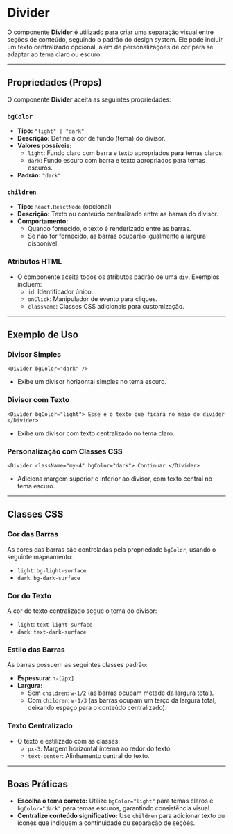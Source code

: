 # Divider

O componente **Divider** é utilizado para criar uma separação visual entre seções de conteúdo, seguindo o padrão do design system. Ele pode incluir um texto centralizado opcional, além de personalizações de cor para se adaptar ao tema claro ou escuro.

----------

## Propriedades (Props)

O componente **Divider** aceita as seguintes propriedades:

### `bgColor`

-   **Tipo:** `"light" | "dark"`
-   **Descrição:** Define a cor de fundo (tema) do divisor.
-   **Valores possíveis:**
    -   `light`: Fundo claro com barra e texto apropriados para temas claros.
    -   `dark`: Fundo escuro com barra e texto apropriados para temas escuros.
-   **Padrão:** `"dark"`

### `children`

-   **Tipo:** `React.ReactNode` (opcional)
-   **Descrição:** Texto ou conteúdo centralizado entre as barras do divisor.
-   **Comportamento:**
    -   Quando fornecido, o texto é renderizado entre as barras.
    -   Se não for fornecido, as barras ocuparão igualmente a largura disponível.

### Atributos HTML

-   O componente aceita todos os atributos padrão de uma `div`. Exemplos incluem:
    -   `id`: Identificador único.
    -   `onClick`: Manipulador de evento para cliques.
    -   `className`: Classes CSS adicionais para customização.

----------

## Exemplo de Uso

### Divisor Simples

`<Divider bgColor="dark" />` 

-   Exibe um divisor horizontal simples no tema escuro.

### Divisor com Texto

`<Divider bgColor="light">
  Esse é o texto que ficará no meio do divider
</Divider>` 

-   Exibe um divisor com texto centralizado no tema claro.

### Personalização com Classes CSS

`<Divider className="my-4" bgColor="dark">
  Continuar
</Divider>` 

-   Adiciona margem superior e inferior ao divisor, com texto central no tema escuro.

----------

## Classes CSS

### **Cor das Barras**

As cores das barras são controladas pela propriedade `bgColor`, usando o seguinte mapeamento:

-   `light`: `bg-light-surface`
-   `dark`: `bg-dark-surface`

### **Cor do Texto**

A cor do texto centralizado segue o tema do divisor:

-   `light`: `text-light-surface`
-   `dark`: `text-dark-surface`

### **Estilo das Barras**

As barras possuem as seguintes classes padrão:

-   **Espessura:** `h-[2px]`
-   **Largura:**
    -   Sem `children`: `w-1/2` (as barras ocupam metade da largura total).
    -   Com `children`: `w-1/3` (as barras ocupam um terço da largura total, deixando espaço para o conteúdo centralizado).

### **Texto Centralizado**

-   O texto é estilizado com as classes:
    -   `px-3`: Margem horizontal interna ao redor do texto.
    -   `text-center`: Alinhamento central do texto.

----------

## Boas Práticas

-   **Escolha o tema correto:** Utilize `bgColor="light"` para temas claros e `bgColor="dark"` para temas escuros, garantindo consistência visual.
-   **Centralize conteúdo significativo:** Use `children` para adicionar texto ou ícones que indiquem a continuidade ou separação de seções.